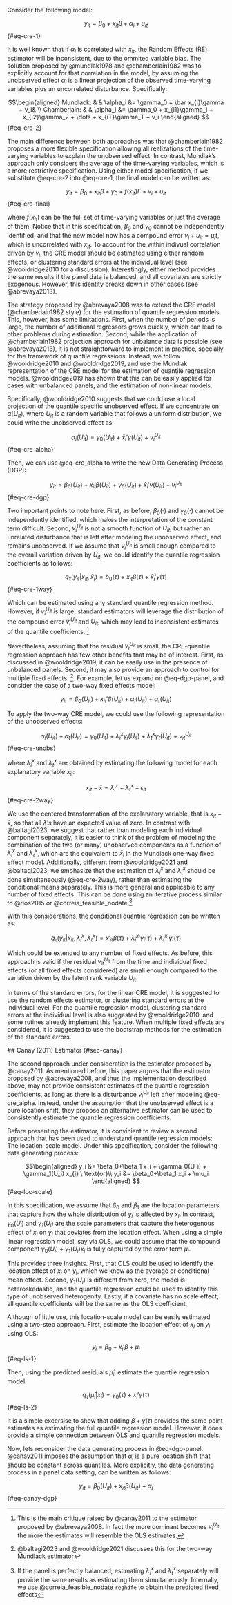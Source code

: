 Consider the following model: 

 $$y_{it} = \beta_0 + x_{it}\beta  + \alpha_i + u_{it}
$${#eq-cre-1}

 It is well known that if $\alpha_i$ is correlated with $x_{it}$, the Random Effects (RE) estimator will be inconsistent, due to the ommited variable bias. The solution proposed by @mundlak1978 and @chamberlain1982 was to explicitly account for that correlation in the model, by assuming the unobserved effect $\alpha_i$ is a linear projection of the observed time-varying variables plus an uncorrelated disturbance. Specifically: 

 $$\begin{aligned}
Mundlack:  & & \alpha_i &= \gamma_0 + \bar x_{i}\gamma + v_i&  \\
Chamberlain: & & \alpha_i &= \gamma_0 + x_{i1}\gamma_1 + x_{i2}\gamma_2 + \dots + x_{iT}\gamma_T + v_i 
\end{aligned}
$${#eq-cre-2}

 The main difference between both approaches was that @chamberlain1982 proposes a more flexible specification allowing all realizations of the time-varying variables to explain the unobserved effect. In contrast, Mundlak's approach only considers the average of the time-varying variables, which is a more restrictive specification. Using either model specification, if we substitute @eq-cre-2 into @eq-cre-1, the final model can be written as: 

 $$y_{it} = \beta_0 + x_{it}\beta  + \gamma_0 + f(x_{it})\Gamma + v_i + u_{it}
$${#eq-cre-final}

 where $f(x_{it})$ can be the full set of time-varying variables or just the average of them. Notice that in this specification, $\beta_0$ and $\gamma_0$ cannot be independently identified, and that the new model now has a compound error $v_i + u_{it}=\mu_it$, which is uncorrelated with $x_{it}$. To account for the within indivual correlation driven by $v_i$, the CRE model should be estimated using either random effects, or clustering standard errors at the individual level (see @wooldridge2010 for a discussion). Interestingly, either method provides the same results if the panel data is balanced, and all covariates are strictly exogenous. However, this identity breaks down in other cases (see @abrevaya2013). 

 The strategy proposed by @abrevaya2008 was to extend the CRE model (@chamberlain1982 style) for the estimation of quantile regression models. This, however, has some limitations. First, when the number of periods is large, the number of additional regressors grows quickly, which can lead to other problems during estimation. Second, while the application of @chamberlain1982 projection approach for unbalance data is possible (see @abrevaya2013), it is not straightforward to implement in practice, specially for the framework of quantile regressions. Instead, we follow @wooldridge2010 and @wooldridge2019, and use the Mundlak representation of the CRE model for the estimation of quantile regression models. @wooldridge2019 has shown that this can be easily applied for cases with unbalanced panels, and the estimation of non-linear models. 

 Specifically, @wooldridge2010 suggests that we could use a local projection of the quantile specific unobserved effect. If we concentrate on $\alpha(U_{it})$, where $U_{it}$ is a random variable that follows a uniform distribution, we could write the unobserved effect as: 

 $$\alpha_i(U_{it})=\gamma_0(U_{it})+\bar x_i'\gamma(U_{it}) + v^{U_{it}}_i
$${#eq-cre_alpha}

 Then, we can use @eq-cre_alpha to write the new Data Generating Process (DGP): 

 $$y_{it} = \beta_0(U_{it}) + x_{it}\beta(U_{it}) + \gamma_0(U_{it}) + \bar x_i'\gamma(U_{it}) + v^{U_{it}}_i 
$${#eq-cre-dgp}

 Two important points to note here. First, as before, $\beta_0(\cdot)$ and $\gamma_0(\cdot)$ cannot be independently identified, which makes the interpretation of the constant term difficult. Second, $v^{U_{it}}_i$ is not a smooth function of $U_{it}$, but rather an unrelated disturbance that is left after modeling the unobserved effect, and remains unobserved. If we assume that $v^{U_{it}}_i$ is small enough compared to the overall variation driven by $U_{it}$, we could identify the quantile regression coefficients as follows:  

 $$q_\tau(y_{it}|x_{it},\bar x_i)=b_0(\tau) + x_{it}\beta(\tau)+\bar x_i'\gamma(\tau)
$${#eq-cre-1way}

 Which can be estimated using any standard quantile regression method. However, if $v^{U_{it}}_i$ is large, standard estimators will leverage the distribution of the compound error $v^{U_{it}}_i$ and $U_{it}$, which may lead to inconsistent estimates of the quantile coefficients. [^5] 

 [^5]: This is the main critique raised by @canay2011 to the estimator proposed by @abrevaya2008. In fact the more dominant becomes $v^{U_{it}}_i$, the more the estimates will resemble the OLS estimates.

 Nevertheless, assuming that the residual $v^{U_{it}}_i$ is small, the CRE-quantile regression approach has few other benefits that may be of interest. First, as discussed in @wooldridge2019, it can be easily use in the presence of unbalanced panels. Second, it may also provide an approach to control for multiple fixed effects. [^6]. For example, let us expand on @eq-dgp-panel, and consider the case of a two-way fixed effects model: 

 [^6]: @baltagi2023 and @wooldridge2021 discusses this for the two-way Mundlack estimator

 $$y_{it} = \beta_0(U_{it}) + x_{it}'\beta(U_{it}) + \alpha_i(U_{it}) + \alpha_t(U_{it})
$$

 To apply the two-way CRE model, we could use the following representation of the unobserved effects: 

 $$\alpha_i(U_{it}) + \alpha_t(U_{it}) = \gamma_0(U_{it}) + \lambda_i^x \gamma_i(U_{it}) + \lambda_t^x \gamma_t(U_{it}) + v^{U_{it}}_{it}
$${#eq-cre-unobs}

 where $\lambda_i^x$ and $\lambda_t^x$ are obtained by estimating the following model for each explanatory variable $x_{it}$: 

 $$x_{it} -\bar x = \lambda_i^x + \lambda_t^x + \epsilon_{it}
$${#eq-cre-2way}

 We use the centered transformation of the explanatory variable, that is $x_{it}-\bar x$, so that all $\lambda's$ have an expected value of zero. In contrast with @baltagi2023, we suggest that rather than modeling each individual component separately, it is easier to think of the problem of modeling the combination of the two (or many) unobserved components as a function of $\lambda_i^x$ and $\lambda_t^x$, which are the equivalent to $\bar x_i$ in the Mundlack one-way fixed effect model. Additionally, different from @wooldridge2021 and @baltagi2023, we emphasize that the estimation of $\lambda_i^x$ and $\lambda_t^x$ should be done simultaneously (@eq-cre-2way), rather than estimating the conditional means separately. This is more general and applicable to any number of fixed effects. This can be done using an iterative process similar to @rios2015 or @correia_feasible_nodate.[^7] 

 [^7]: If the panel is perfectly balanced, estimating $\lambda_i^x$ and $\lambda_t^x$ separately will provide the same results as estimating them simultaneously. Internally, we use @correia_feasible_nodate `reghdfe` to obtain the predicted fixed effects

 With this considerations, the conditional quantile regression can be written as: 

 $$q_\tau(y_{it}|x_{it},\lambda_i^x,\lambda_t^x)=x'_{it}\beta(\tau)+{\lambda^x_i}'\gamma_i(\tau)
+{\lambda^x_t}'\gamma_t(\tau)  
$$

 Which could be extended to any number of fixed effects. As before, this approach is valid if the residual $v^{U_{it}}_{it}$ from the time and individual fixed effects (or all fixed effects considered) are small enough compared to the variation driven by the latent rank variable $U_{it}$. 

 In terms of the standard errors, for the linear CRE model, it is suggested to use the random effects estimator, or clustering standard errors at the individual level. For the quantile regression model, clustering standard errors at the individual level is also suggested by @wooldridge2010, and some rutines already implement this feature. When multiple fixed effects are considered, it is suggested to use the bootstrap methods for the estimation of the standard errors. 

 ## Canay (2011) Estimator {#sec-canay}

 The second approach under consideration is the estimator proposed by @canay2011. As mentioned before, this paper argues that the estimator proposed by @abrevaya2008, and thus the implementation described above, may not provide consistent estimates of the quantile regression coefficients, as long as there is a disturbance $v^{U_{it}}_i$ left after modeling @eq-cre_alpha. Instead, under the assumption that the unobserved effect is a pure location shift, they propose an alternative estimator can be used to consistently estimate the quantile regression coefficients. 

 Before presenting the estimator, it is convinient to review a second approach that has been used to understand quantile regression models: The location-scale model. Under this specification, consider the following data generating process: 

 $$\begin{aligned}
y_i &= \beta_0+\beta_1 x_i + \gamma_0(U_i) + \gamma_1(U_i) x_{i} \ \text{or}\\
y_i &= \beta_0+\beta_1 x_i + \mu_i
\end{aligned}
$${#eq-loc-scale}

 In this specification, we assume that $\beta_0$ and $\beta_1$ are the location parameters that capture how the whole distribution of $y_i$ is affected by $x_i$. In contrast, $\gamma_0(U_i)$ and $\gamma_1(U_i)$ are the scale parameters that capture the heterogenous effect of $x_i$ on $y_i$ that deviates from the location effect. When using a simple linear regression model, say via OLS, we could assume that the compound component $\gamma_0(U_i) + \gamma_1(U_i) x_{i}$ is fully captured by the error term $\mu_i$. 

 This provides three insights. First, that OLS could be used to identify the location effect of $x_i$ on $y_i$, which we know as the average or conditional mean effect. Second, $\gamma_1(U_i)$ is different from zero, the model is heteroskedastic, and the quantile regression could be used to identify this type of unobserved heterogenity. Lastly, if a covariate has no scale effect, all quantile coefficients will be the same as the OLS coefficient. 

 Although of little use, this location-scale model can be easily estimated using a two-step approach. First, estimate the location effect of $x_i$ on $y_i$ using OLS: 

 $$y_i = \beta_0+x_i'\beta + \mu_i
$${#eq-ls-1}

 Then, using the predicted residuals $\hat \mu_i$, estimate the quantile regression model: 

 $$q_\tau(\hat \mu_i|x_i)=\gamma_0(\tau)+ x_i'\gamma(\tau)
$${#eq-ls-2}

 It is a simple excersise to show that adding $\beta+\gamma(\tau)$ provides the same point estimates as estimating the full quantile regression model. However, it does provide a simple connection between OLS and quantile regression models. 

 Now, lets reconsider the data generating process in @eq-dgp-panel. @canay2011 imposes the assumption that $\alpha_i$ is a pure location shift that should be constant across quantiles. More explicitly, the data generating process in a panel data setting, can be written as follows: 

 $$y_{it} = \beta_0(U_{it}) + x_{it}\beta(U_{it}) + \alpha_i
$${#eq-canay-dgp}